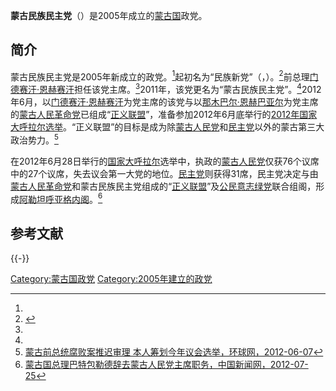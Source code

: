 {{otheruses|subject=2005年成立的蒙古国政党|other=1992年至2000年之间存在的蒙古国政党|蒙古民族民主党 (1992－2000年)}}
{{Infobox political party
| name = 蒙古民族民主党
|logo               = 
|flag = Mongolian National Democratic Party flag.svg 
|colorcode          =Blue 
|foundation         = 2005
|national           = [[正義聯盟_(蒙古國)|正義聯盟]]
|headquarters       = {{flag|Mongolia}}[[烏蘭巴托|烏蘭巴托]]
|country            = 蒙古國
|native_name = Монгол Үндэсний Ардчилсан Нам
|leader3_title      = 主席
|leader3_name       = [[門德賽汗·恩赫賽汗|門德賽汗·恩赫賽汗]]
|membership_year    = 2012
|membership         = [[蒙古人民革命黨_(2011年)|蒙古人民革命黨]]
}}
'''蒙古民族民主党'''（{{lang-mn|Монгол Үндэсний Ардчилсан Нам}}）是2005年成立的[[蒙古国|蒙古国]]政党。

==简介==
蒙古民族民主党是2005年新成立的政党。<ref name=hqw/>起初名为“民族新党”（{{lang-mn|Yндэсний Шинэ Нам}}，{{lang-en|National New Party}}）。<ref name=crw>{{Cite web |url=http://www.crwflags.com/fotw/flags/mn-polit.html |title=Mongolian political parties, crwflags, Retrieved on 2014-05-15 |access-date=2014-05-15 |archive-url=https://web.archive.org/web/20140517132718/http://www.crwflags.com/fotw/flags/mn-polit.html |archive-date=2014-05-17 |dead-url=yes }}</ref>前总理[[门德赛汗·恩赫赛汗|门德赛汗·恩赫赛汗]]担任该党主席。<ref name=hqw/>2011年，该党更名为“蒙古民族民主党”。<ref name=crw/>2012年6月，以[[门德赛汗·恩赫赛汗|门德赛汗·恩赫赛汗]]为党主席的该党与以[[那木巴尔·恩赫巴亚尔|那木巴尔·恩赫巴亚尔]]为党主席的[[蒙古人民革命党_(2011年)|蒙古人民革命党]]已组成“[[正义联盟_(蒙古)|正义联盟]]”，准备参加2012年6月底举行的[[2012年蒙古国会选举|2012年国家大呼拉尔选举]]。“正义联盟”的目标是成为除[[蒙古人民党|蒙古人民党]]和[[民主党_(蒙古)|民主党]]以外的蒙古第三大政治势力。<ref name=hqw>[http://world.huanqiu.com/roll/2012-06/2793357.html 蒙古前总统腐败案推迟审理 本人筹划今年议会选举，环球网，2012-06-07]</ref>

在2012年6月28日举行的[[国家大呼拉尔|国家大呼拉尔]]选举中，执政的[[蒙古人民党|蒙古人民党]]仅获76个议席中的27个议席，失去议会第一大党的地位。[[民主党_(蒙古)|民主党]]则获得31席，民主党决定与由[[蒙古人民革命党_(2011年)|蒙古人民革命党]]和蒙古民族民主党组成的“[[正义联盟_(蒙古)|正义联盟]]”及[[公民意志绿党|公民意志绿党]]联合组阁，形成[[阿勒坦呼亚格内阁|阿勒坦呼亚格内阁]]。<ref name=zgxww>[http://www.chinanews.com/gj/2012/07-25/4058628.shtml 蒙古国总理巴特包勒德辞去蒙古人民党主席职务，中国新闻网，2012-07-25]</ref>

== 参考文献 ==
{{Reflist|2}}

{{-}}
{{蒙古国政党}}

[[Category:蒙古国政党|Category:蒙古国政党]]
[[Category:2005年建立的政党|Category:2005年建立的政党]]
